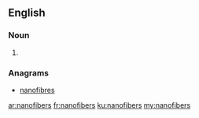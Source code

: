==English==

===Noun===
{{head|en|plural}}

# {{plural of|nanofiber|lang=en}}

===Anagrams===
* [[nanofibres#English|nanofibres]]

[[ar:nanofibers]]
[[fr:nanofibers]]
[[ku:nanofibers]]
[[my:nanofibers]]